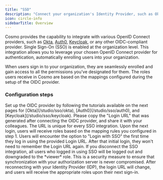 ---
title: "SSO"
description: "Connect your organization's Identity Provider, such as Okta, Auth0, or Keycloak, with Cosmo to seamlessly inherit user authentication and access control, ensuring a secure and unified experience."
icon: circle-info
sidebarTitle: Overview
---

Cosmo provides the capability to integrate with various OpenID Connect providers, such as [Okta](https://app.gitbook.com/o/AGsPMiPE3xradDAKeJYL/s/f2zpPO8tcaY6tJoaEebc/~/changes/304/studio/sso/okta), [Auth0](https://app.gitbook.com/o/AGsPMiPE3xradDAKeJYL/s/f2zpPO8tcaY6tJoaEebc/~/changes/304/studio/sso/auth0), [Keycloak](https://app.gitbook.com/o/AGsPMiPE3xradDAKeJYL/s/f2zpPO8tcaY6tJoaEebc/~/changes/304/studio/sso/keycloak), or any other OIDC-compliant provider. Single Sign-On (SSO) is enabled at the organization level. This integration allows you to leverage your chosen OpenID Connect provider for authentication, automatically enrolling users into your organization.

When users sign in to your organization, they are seamlessly enrolled and gain access to all the permissions you've designated for them. The roles users receive in Cosmo are based on the mappings configured during the setup of the OIDC provider.

### Configuration steps

<Steps>
  <Step>
    Set up the OIDC provider by following the tutorials available on the next pages for [Okta](/studio/sso/okta), [Auth0](/studio/sso/auth0), and [Keycloak](/studio/sso/keycloak).
  </Step>
  <Step>
    Please copy the "Login URL" that was generated after connecting the OIDC provider, and share it with your colleagues. The URL is unique for every SSO integration.
  </Step>
  <Step>
    Upon the next login, users will receive roles based on the mapping rules you configured in step 1.
  </Step>
  <Step>
    Users will encounter the option to "Login with SSO" the first time they log in using the provided Login URL. After that initial login, they won't need to remember the Login URL again.
  </Step>
</Steps>

<Note>
  If you disconnect the SSO integration, all users who logged in using SSO will be logged out and downgraded to the *viewer* role. This is a security measure to ensure that synchronization with your authorization server is never compromised. After reconnecting with your Identity Provider (IDP), the login URL will change, and users will receive the appropriate roles upon their next sign-in.
</Note>
